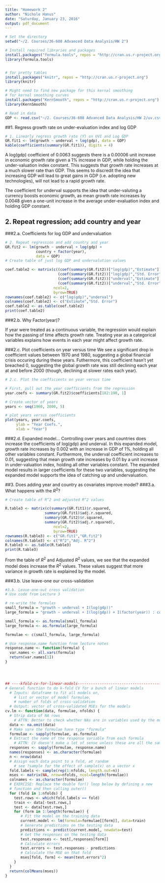 ```yaml
---
title: "Homework 2"
author: "Nichole Hanus"
date: "Saturday, January 23, 2016"
output: pdf_document
---
```


```r

# Set the directory
setwd("~/2. Courses/36-608 Advanced Data Analysis/HW 2")

# Install required libraries and packages
install.packages("formula.tools", repos = "http://cran.us.r-project.org")
library(formula.tools) 


# for pretty tables
install.packages("knitr", repos = "http://cran.us.r-project.org")
library(knitr) 

# Might need to find new package for this kernal smoothing
# for kernal smoothing curves
install.packages("KernSmooth", repos = "http://cran.us.r-project.org")
library(KernSmooth)

# Read in data
GDP <- read.csv("~/2. Courses/36-608 Advanced Data Analysis/HW 2/uv.csv", header=TRUE)

```

##1. Regress growth rate on under-evaluation index and log GDP

```r

# 1. Linearly regress growth rate (Y) on UVI and Log GDP
GR.fit1 <- lm(growth ~ underval + log(gdp), data = GDP)
kable(coefficients(summary(GR.fit1)), digits = 4)


```

A log(gdp) coefficient of 0.0063 suggests there is a 0.00006 unit increase in economic growth rate given a 1% increase in GDP, while holding the under-valuation index constant. This suggests that growth rate increases at a much slower rate than GDP. This seems to discredit the idea that increasing GDP will lead to great gains in GDP (i.e. adopting new technologies), will not lead to a rapid growth rate.

The coefficient for underval supports the idea that under-valuting a currency boosts economic growth, as mean growth rate increases by 0.0048 given a one-unit increase in the average under-evaluation index and holding GDP constant.

## 2. Repeat regression; add country and year

###2.a. Coefficients for log GDP and undervaluation

```r

# 2. Repeat regression and add country and year
GR.fit2 <- lm(growth ~ underval + log(gdp) +
              country + factor(year),
              data = GDP)
# Create table of just log GDP and undervalution values

coef.table2 <- matrix(c((coef(summary(GR.fit2))["log(gdp)","Estimate"]),
                        (coef(summary(GR.fit2))["log(gdp)","Std. Error"]),
                        (coef(summary(GR.fit2))["underval","Estimate"]),
                        (coef(summary(GR.fit2))["underval","Std. Error"])),
                      ncol=2,
                      byrow=TRUE)
rownames(coef.table2) <- c("log(gdp)","underval")
colnames(coef.table2) <- c("Estimate","Std. Error")
coef.table2 <- as.table(coef.table2)
print(coef.table2)

```

###2.b. Why Factor(year)?

If year were treated as a continuous variable, the regression would explain how the passing of time affects growth rate. Treating year as a categorical variables explains how events in each year might affect growth rate.


###2.c. Plot coefficients on year versus time
We see a significant drop in coefficient values between 1970 and 1980, suggesting a global financial crisis occuring during these years. Futhermore, this coefficient hasn't yet breached 0, suggesting the global growth rate was still declining each year at and before 2000 (though, declining at slower rates each year).

```r

# 2.c. Plot the coefficients on year versus time

# First, pull out the year coefficients from the regression
year.coefs <- summary(GR.fit2)$coefficients[182:190, 1]

# Create vector of years
years <- seq(1960, 2000, 5)

# plot years versus coefficients
plot(years, year.coefs,
     ylab = "Year Coefs.",
     xlab = "Year")

```

###2.d. Expanded model...
Controlling over years and countries does increase the coefficients of log(gdp) and underval. In this expanded model, growth rate increases by 0.002 with an increase in GDP of 1%, holding all other variables constant. Furthermore, the underval coefficient increases to 0.01, suggesting that mean growth rate increases by 0.01 by a unit increase in under-valuation index, holding all other variables constant. The expanded model results in larger coefficients for these two variables, suggesting the expanded model supports the idea of catching up and undervaluation. 

##3. Does adding year and country as covariates improve model?
###3.a. What happens with the $R^2$?

```r

# Create table of R^2 and adjusted R^2 values

R.table3 <- matrix(c(summary(GR.fit1)$r.squared,
                  summary(GR.fit1)$adj.r.squared,
                  summary(GR.fit2)$r.squared,
                  summary(GR.fit2)$adj.r.squared),
                      ncol=2,
                      byrow=TRUE)
rownames(R.table3) <- c("GR.fit1","GR.fit2")
colnames(R.table3) <- c("R^2","Adj. R^2")
R.table3 <- as.table(R.table3)
print(R.table3)

```

From the table of $R^2$ and Adjusted $R^2$ values, we see that the expanded model does increase the $R^2$ values. These values suggest that more variance in growth rate is explained by the model.

###3.b. Use leave-one our cross-validation

```r

#3.b. Leave-one-out cross validation
# Use code from Lecture 3

# re-write the formulas
small_formula = "growth ~ underval + I(log(gdp))"
large_formula = "growth ~ underval + I(log(gdp)) + I(factor(year)) : country"

small_formula <- as.formula(small_formula)
large_formula <- as.formula(large_formula)

formulae <- c(small_formula, large_formula)

# Use response.name function from lecture notes
response.name <- function(formula) {
  var.names <- all.vars(formula)
  return(var.names[1])
}




## ----kfold-cv-for-linear-models------------------------------------------
# General function to do k-fold CV for a bunch of linear models
  # Inputs: dataframe to fit all models on,
    # list or vector of model formulae,
    # number of folds of cross-validation
  # Output: vector of cross-validated MSEs for the models
cv.lm <- function(data, formulae, nfolds) {
  # Strip data of NA rows
    # ATTN: Better to check whether NAs are in variables used by the models
  data <- na.omit(data)
  # Make sure the formulae have type "formula"
  formulae <- sapply(formulae, as.formula)
  # Extract the name of the response variable from each formula
    # ATTN: CV doesn't make a lot of sense unless these are all the same!
  responses <- sapply(formulae, response.name)
  names(responses) <- as.character(formulae)
  n <- nrow(data)
  # Assign each data point to a fold, at random
    # see ?sample for the effect of sample(x) on a vector x
  fold.labels <- sample(rep(1:nfolds, length.out=n))
  mses <- matrix(NA, nrow=nfolds, ncol=length(formulae))
  colnames <- as.character(formulae)
  # EXERCISE: Replace the double for() loop below by defining a new
  # function and then calling outer()
  for (fold in 1:nfolds) {
    test.rows <- which(fold.labels == fold)
    train <- data[-test.rows,]
    test <- data[test.rows,]
    for (form in 1:length(formulae)) {
       # Fit the model on the training data
       current.model <- lm(formula=formulae[[form]], data=train)
       # Generate predictions on the testing data
       predictions <- predict(current.model, newdata=test)
       # Get the responses on the testing data
       test.responses <- test[,responses[form]]
       # Calculate errors
       test.errors <- test.responses - predictions
       # Calculate the MSE on that fold
       mses[fold, form] <- mean(test.errors^2)
    }
  }
  return(colMeans(mses))
}




```
